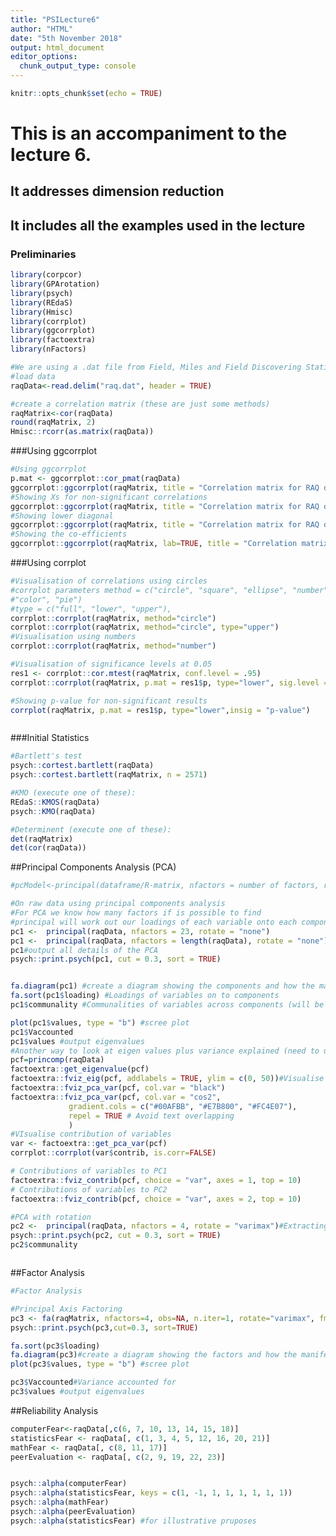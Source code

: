 ---
title: "PSILecture6"
author: "HTML"
date: "5th November 2018"
output: html_document
editor_options: 
  chunk_output_type: console
---

```{r setup, include=FALSE}
knitr::opts_chunk$set(echo = TRUE)
```

#  This is an accompaniment to the lecture 6.
## It addresses dimension reduction
##  It includes all the examples used in the lecture

### Preliminaries

```{r}


library(corpcor)
library(GPArotation)
library(psych)
library(REdaS)
library(Hmisc)
library(corrplot)
library(ggcorrplot)
library(factoextra)
library(nFactors)

```


```{r}
#We are using a .dat file from Field, Miles and Field Discovering Statistics with R, a survey on fear of statistics - raq.dat
#load data
raqData<-read.delim("raq.dat", header = TRUE)

#create a correlation matrix (these are just some methods)
raqMatrix<-cor(raqData)
round(raqMatrix, 2)
Hmisc::rcorr(as.matrix(raqData))

```

###Using ggcorrplot
```{r }
#Using ggcorrplot
p.mat <- ggcorrplot::cor_pmat(raqData)
ggcorrplot::ggcorrplot(raqMatrix, title = "Correlation matrix for RAQ data")
#Showing Xs for non-significant correlations
ggcorrplot::ggcorrplot(raqMatrix, title = "Correlation matrix for RAQ data", p.mat = p.mat, sig.level = .05)
#Showing lower diagonal
ggcorrplot::ggcorrplot(raqMatrix, title = "Correlation matrix for RAQ data", p.mat = p.mat, sig.level = .05, type="lower")
#Showing the co-efficients 
ggcorrplot::ggcorrplot(raqMatrix, lab=TRUE, title = "Correlation matrix for RAQ data",  type="lower")

```
###Using corrplot
```{r}
#Visualisation of correlations using circles
#corrplot parameters method = c("circle", "square", "ellipse", "number", "shade",
#"color", "pie")
#type = c("full", "lower", "upper"),
corrplot::corrplot(raqMatrix, method="circle")
corrplot::corrplot(raqMatrix, method="circle", type="upper")
#Visualisation using numbers
corrplot::corrplot(raqMatrix, method="number")

#Visualisation of significance levels at 0.05
res1 <- corrplot::cor.mtest(raqMatrix, conf.level = .95)
corrplot::corrplot(raqMatrix, p.mat = res1$p, type="lower", sig.level = .05)

#Showing p-value for non-significant results
corrplot(raqMatrix, p.mat = res1$p, type="lower",insig = "p-value")
```

```{r}

```


###Initial Statistics
```{r}
#Bartlett's test
psych::cortest.bartlett(raqData)
psych::cortest.bartlett(raqMatrix, n = 2571)

#KMO (execute one of these):
REdaS::KMOS(raqData)
psych::KMO(raqData)

#Determinent (execute one of these):
det(raqMatrix)
det(cor(raqData))
```
##Principal Components Analysis (PCA)

```{r}
#pcModel<-principal(dataframe/R-matrix, nfactors = number of factors, rotate = "method of rotation", scores = TRUE)

#On raw data using principal components analysis
#For PCA we know how many factors if is possible to find
#principal will work out our loadings of each variable onto each component, the proportion each component explained and the cummulative proportion of variance explai 
pc1 <-  principal(raqData, nfactors = 23, rotate = "none")
pc1 <-  principal(raqData, nfactors = length(raqData), rotate = "none")
pc1#output all details of the PCA
psych::print.psych(pc1, cut = 0.3, sort = TRUE)


fa.diagram(pc1) #create a diagram showing the components and how the manifest variables load
fa.sort(pc1$loading) #Loadings of variables on to components
pc1$communality #Communalities of variables across components (will be one for PCA since all the variance is used)

plot(pc1$values, type = "b") #scree plot
pc1$Vaccounted
pc1$values #output eigenvalues
#Another way to look at eigen values plus variance explained (need to use princomp function fof PCA to get right class for use with factoextra dunctions)
pcf=princomp(raqData)
factoextra::get_eigenvalue(pcf)
factoextra::fviz_eig(pcf, addlabels = TRUE, ylim = c(0, 50))#Visualise the Eigenvalues
factoextra::fviz_pca_var(pcf, col.var = "black")
factoextra::fviz_pca_var(pcf, col.var = "cos2",
             gradient.cols = c("#00AFBB", "#E7B800", "#FC4E07"), 
             repel = TRUE # Avoid text overlapping
             )
#VIsualise contribution of variables
var <- factoextra::get_pca_var(pcf)
corrplot::corrplot(var$contrib, is.corr=FALSE) 

# Contributions of variables to PC1
factoextra::fviz_contrib(pcf, choice = "var", axes = 1, top = 10)
# Contributions of variables to PC2
factoextra::fviz_contrib(pcf, choice = "var", axes = 2, top = 10)

#PCA with rotation
pc2 <-  principal(raqData, nfactors = 4, rotate = "varimax")#Extracting 4 factors
psych::print.psych(pc2, cut = 0.3, sort = TRUE)
pc2$communality



```
##Factor Analysis
```{r}
#Factor Analysis

#Principal Axis Factoring
pc3 <- fa(raqMatrix, nfactors=4, obs=NA, n.iter=1, rotate="varimax", fm="pa")
psych::print.psych(pc3,cut=0.3, sort=TRUE)

fa.sort(pc3$loading)
fa.diagram(pc3)#create a diagram showing the factors and how the manifest variables load
plot(pc3$values, type = "b") #scree plot

pc3$Vaccounted#Variance accounted for
pc3$values #output eigenvalues

```
##Reliability Analysis
```{r}

computerFear<-raqData[,c(6, 7, 10, 13, 14, 15, 18)]
statisticsFear <- raqData[, c(1, 3, 4, 5, 12, 16, 20, 21)]
mathFear <- raqData[, c(8, 11, 17)]
peerEvaluation <- raqData[, c(2, 9, 19, 22, 23)]


psych::alpha(computerFear)
psych::alpha(statisticsFear, keys = c(1, -1, 1, 1, 1, 1, 1, 1))
psych::alpha(mathFear)
psych::alpha(peerEvaluation)
psych::alpha(statisticsFear) #for illustrative pruposes
```

